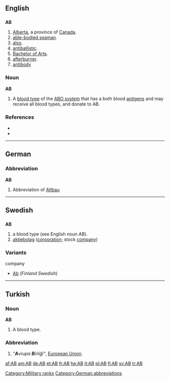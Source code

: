{{wikipedia}}
{{also|Appendix:Variations of "ab"}}
==English==

==={{abbreviation}}===
'''AB'''

# [[Alberta]], a province of [[Canada]].
# [[able-bodied seaman]].
# [[also]].
# [[antiballistic]].
# [[Bachelor of Arts]].
# [[afterburner]].
# [[antibody]]

===Noun===
'''AB'''

# A [[blood type]] of the [[ABO system]] that has a both blood [[antigen]]s and may receive all blood types, and donate to AB.

===References===
* {{R:American Heritage 2000|AB}}
* {{R:Dictionary.com|AB}}

[[Category:Military ranks]]

----

==German==

===Abbreviation===
'''AB'''

# {{context|apartment listing|lang=de}} Abbreviation of [[Altbau]]

[[Category:German abbreviations]]

----

==Swedish==

==={{abbreviation}}===
'''AB'''

# a blood type (see English noun ''AB'').
# [[aktiebolag]] ([[corporation]]; stock [[company]])

===Variants===
{{rfc-header|Variants|lang=sv}}
;company
* [[Ab]] (''Finland Swedish'')

----

==Turkish==

===Noun===
'''AB'''

# A blood type.

===Abbreviation===
{{infl|tr|abbreviation}}

# ''"'''A'''vrupa '''B'''irliği"'', [[European Union]].

[[af:AB]]
[[am:AB]]
[[de:AB]]
[[et:AB]]
[[fr:AB]]
[[he:AB]]
[[it:AB]]
[[pl:AB]]
[[fi:AB]]
[[sv:AB]]
[[tr:AB]]
